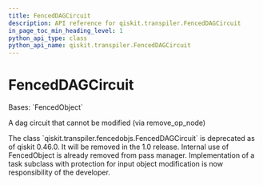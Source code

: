 ```yaml
---
title: FencedDAGCircuit
description: API reference for qiskit.transpiler.FencedDAGCircuit
in_page_toc_min_heading_level: 1
python_api_type: class
python_api_name: qiskit.transpiler.FencedDAGCircuit
---
```


# FencedDAGCircuit

<Class id="qiskit.transpiler.FencedDAGCircuit" isDedicatedPage={true} github="https://github.com/qiskit/qiskit/tree/stable/0.46/qiskit/transpiler/fencedobjs.py" signature="qiskit.transpiler.FencedDAGCircuit(dag_circuit_instance)" modifiers="class">
  Bases: `FencedObject`

  A dag circuit that cannot be modified (via remove\_op\_node)

  <Admonition title="Deprecated since version 0.46.0" type="danger">
    The class `qiskit.transpiler.fencedobjs.FencedDAGCircuit` is deprecated as of qiskit 0.46.0. It will be removed in the 1.0 release. Internal use of FencedObject is already removed from pass manager. Implementation of a task subclass with protection for input object modification is now responsibility of the developer.
  </Admonition>
</Class>

